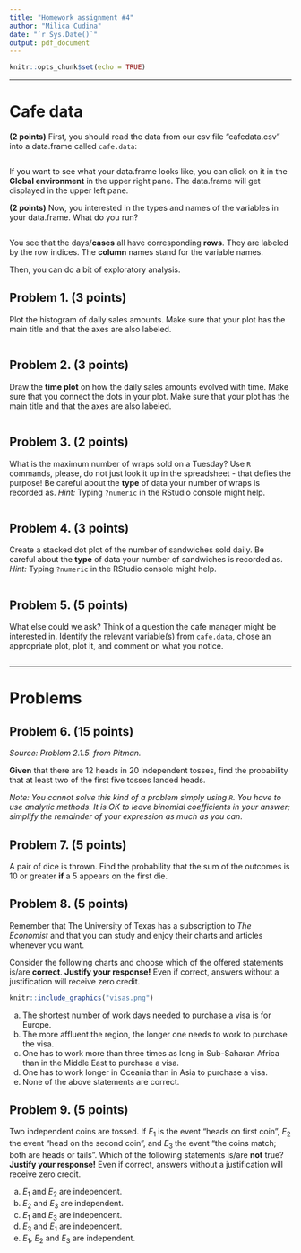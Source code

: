 ```yaml
---
title: "Homework assignment #4"
author: "Milica Cudina"
date: "`r Sys.Date()`"
output: pdf_document
---
```


```r
knitr::opts_chunk$set(echo = TRUE)
```

---

# Cafe data
**(2 points)**
First, you should read the data from our csv file "cafedata.csv" into a data.frame called `cafe.data`:
```r

```
If you want to see what your data.frame looks like, you can click on it in the **Global environment** in the upper right pane. The data.frame will get displayed in the upper left pane. 

**(2 points)**
Now, you interested in the types and names of the variables in your data.frame. What do you run?
```r

```
You see that the days/**cases** all have corresponding **rows**. They are labeled by the row indices. The **column** names stand for the variable names.

Then, you can do a bit of exploratory analysis. 

## Problem 1. **(3 points)**
Plot the histogram of daily sales amounts. Make sure that your plot has the main title and that the axes are also labeled. 
```r

```

## Problem 2. **(3 points)**
Draw the **time plot** on how the daily sales amounts evolved with time. Make sure that you connect the dots in your plot. Make sure that your plot has the main title and that the axes are also labeled. 
```r

```

## Problem 3. **(2 points)**
What is the maximum number of wraps sold on a Tuesday? Use `R` commands, please, do not just look it up in the spreadsheet - that defies the purpose!
Be careful about the **type** of data your number of wraps is recorded as. *Hint:* Typing `?numeric` in the RStudio console might help. 

```r

```


## Problem 4. **(3 points)**
Create a stacked dot plot of the number of sandwiches sold daily. Be careful about the **type** of data your number of sandwiches is recorded as. *Hint:* Typing `?numeric` in the RStudio console might help. 

```r

```


## Problem 5. **(5 points)**
What else could we ask? Think of a question the cafe manager might be interested in. Identify the relevant variable(s) from `cafe.data`, chose an appropriate plot, plot it, and comment on what you notice. 

```r

```

---

# Problems

## Problem 6. **(15 points)**
*Source: Problem 2.1.5. from Pitman.*

**Given**  that there are $12$ heads in $20$ independent tosses,
find the probability that at least two of the first five tosses landed
heads. 

*Note: You cannot solve this kind of a problem simply using `R`. You have to use analytic methods. It is OK to leave binomial coefficients in your answer; simplify the remainder of your expression as much as you can.*

## Problem 7. **(5 points)**
A pair of dice is thrown.
Find the probability that the sum of the outcomes is 10 or greater **if** a $5$ appears on the first die.

## Problem 8. **(5 points)**
Remember that The University of Texas has a subscription to *The Economist* and that you can study and enjoy their charts and articles whenever you want. 

Consider the following charts and choose which of the offered statements is/are **correct**. **Justify your response!** Even if correct, answers without a justification will receive zero credit. 

```r
knitr::include_graphics("visas.png")
```

a. The shortest number of work days needed to purchase a visa is for Europe.
b. The more affluent the region, the longer one needs to work to purchase the visa.
c. One has to work more than three times as long in Sub-Saharan Africa than in the Middle East to purchase a visa.
d. One has to work longer in Oceania than in Asia to purchase a visa.
e. None of the above statements are correct. 

## Problem 9. **(5 points)**
Two independent coins are tossed. If $E_1$ is the event "heads on first coin", $E_2$ the event "head on the second coin", and $E_3$ the event "the coins match; both are heads or tails". Which of the following statements is/are **not** true? **Justify your response!** Even if correct, answers without a justification will receive zero credit. 

a. $E_1$ and $E_2$ are independent.
b. $E_2$ and $E_3$ are independent.
c. $E_1$ and $E_3$ are independent.
d. $E_3$ and $E_1$ are independent.
e. $E_1$, $E_2$ and $E_3$ are independent.

